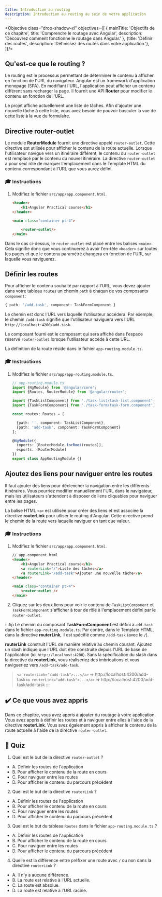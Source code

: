 ```yaml
---
title: Introduction au routing
description: Introduction au routing au sein de votre application
---
```



<Objective class="drop-shadow-xl" objectives={[
    {
        mainTitle: 'Objectifs de ce chapitre',
        title: 'Comprendre le routage avec Angular',
        description: 'Découvrez comment fonctionne le routage dans Angular.'
    },
    {title: 'Définir des routes', description: 'Définissez des routes dans votre application.'},
]}/>

## Qu'est-ce que le routing ?

Le routing est le processus permettant de déterminer le contenu à afficher en fonction de l'URL du navigateur.
Angular est un framework d'application monopage (SPA). En modifiant l'URL, l'application peut afficher un contenu différent sans recharger la page.
Il fournit une API **Router** pour modifier le contenu en fonction de l'URL.

Le projet affiche actuellement une liste de tâches.
Afin d'ajouter une nouvelle tâche à cette liste, vous avez besoin de pouvoir basculer la vue de cette liste à la vue du formulaire.

## Directive router-outlet

Le module **RouterModule** fournit une directive appelé `router-outlet`. Cette directive est utilisée pour afficher le contenu de la route actuelle. Lorsque l'utilisateur navigue vers un itinéraire différent, le contenu du `router-outlet` est remplacé par le contenu du nouvel itinéraire.
La directive `router-outlet` a pour seul rôle de marquer l'emplacement dans le Template HTML du contenu correspondant à l'URL que vous aurez défini.

### 🎓 Instructions

1. Modifiez le fichier `src/app/app.component.html`.

    ```html ins={"Ajoutez la directive via la balise router-outlet pour marquer l'emplacement du contenu configuré via l'URL": 6-7}
    <header>
        <h1>Angular Practical course</h1>
    </header>

    <main class="container pt-4">

        <router-outlet/>
    </main>
    ```

Dans le cas ci-dessus, le `router-outlet` est placé entre les balises `<main>`. Cela signifie donc que vous continuerez à avoir l'en-tête `<header>` sur toutes les pages et que le contenu paramétré changera en fonction de l'URL sur laquelle vous naviguerez.

## Définir les routes

Pour afficher le contenu souhaité par rapport à l'URL, vous devez ajouter dans votre tableau `routes` un chemin `path` à chaqun de vos composants `component`:

```typescript
{ path: '/add-task', component: TaskFormComponent }
```

Le chemin est donc l'URL vers laquelle l'utilisateur accédera. Par exemple, le chemin `/add-task` signifie que l'utilisateur naviguera vers l'URL `http://localhost:4200/add-task`.

Le composant fourni est le composant qui sera affiché dans l'espace réservé `router-outlet` lorsque l'utilisateur accède à cette URL.

La définition de la route réside dans le fichier `app-routing.module.ts`.

### 🎓 Instructions

<Steps>

1. Modifiez le fichier `src/app/app-routing.module.ts`.

    ```typescript ins={"Importez les composants pour chaque itinéraire": 4-6} ins={"Définissez les routes": 9-11}
    // app-routing.module.ts
    import {NgModule} from '@angular/core';
    import {Routes, RouterModule} from '@angular/router';

    import {TaskListComponent} from './task-list/task-list.component';
    import {TaskFormComponent} from './task-form/task-form.component';

    const routes: Routes = [

      {path: '', component: TaskListComponent},
      {path: 'add-task', component: TaskFormComponent}
    ];

    @NgModule({
      imports: [RouterModule.forRoot(routes)],
      exports: [RouterModule]
    })
    export class AppRoutingModule {}
    ```

</Steps>


## Ajoutez des liens pour naviguer entre les routes

Il faut ajouter des liens pour déclencher la navigation entre les différents itinéraires.
Vous pourriez modifier manuellement l'URL dans le navigateur, mais les utilisateurs s'attendent à disposer de liens cliquables pour naviguer entre les pages.

La balise HTML `<a>` est utilisée pour créer des liens et est associée la directive **routerLink** pour utliser le routing d'Angular. Cette directive prend le chemin de la route vers laquelle naviguer en tant que valeur.

### 🎓 Instructions

<Steps>

1. Modifiez le fichier `src/app/app.component.html`.

    ```html ins={"Ajoutez des liens pour naviguer entre les routes": 3-5}
    // app.component.html
    <header>
        <h1>Angular Practical course</h1>
        <a routerLink="/">Liste des tâches</a>
        <a routerLink="/add-task">Ajouter une nouvelle tâche</a>
    </header>

    <main class="container pt-4">
        <router-outlet />
    </main>
    ```

2. Cliquez sur les deux liens pour voir le contenu de `TaskListComponent` et `TaskFormComponent` s'afficher à tour de rôle à l'emplacement défini par le `router-outlet`.

</Steps>

:::tip
Le chemin du composant **TaskFormComponent** est défini à `add-task` dans le fichier `app-routing.module.ts`. Par contre, dans le Template HTML, dans la directive **routerLink**, il est spécifié comme `/add-task` (avec le `/`).

**routerLink** construit l'URL de manière relative au chemin courant. Ajoutez un slash indique que l'URL doit être construite depuis l'URL de base de l'application (ici `http://localhost:4200`). Sans la spécification du slash dans la directive du **routerLink**, vous réaliseriez des imbrications et vous navigueriez vers `/add-task/add-task`.

>  `<a routerLink="/add-task">...</a>` => http://localhost:4200/add-task`<a routerLink="add-task">...</a>` => http://localhost:4200/add-task/add-task
:::

## ✔️ Ce que vous avez appris

Dans ce chapitre, vous avez appris à ajouter du routage à votre application. Vous avez appris à définir les routes et à naviguer entre elles à l'aide de la directive **routerLink**. Vous avez également appris à afficher le contenu de la route actuelle à l'aide de la directive `router-outlet`.

## 🚦 Quiz

1. Quel est le but de la directive `router-outlet` ?
 - A. Définir les routes de l'application
 - B. Pour afficher le contenu de la route en cours
 - C. Pour naviguer entre les routes
 - D. Pour afficher le contenu du parcours précédent

2. Quel est le but de la directive `routerLink` ?
 - A. Définir les routes de l'application
 - B. Pour afficher le contenu de la route en cours
 - C. Pour naviguer entre les routes
 - D. Pour afficher le contenu du parcours précédent

3. Quel est le but du tableau `Routes` dans le fichier `app-routing.module.ts` ?

 - A. Définir les routes de l'application
 - B. Pour afficher le contenu de la route en cours
 - C. Pour naviguer entre les routes
 - D. Pour afficher le contenu du parcours précédent

4. Quelle est la différence entre préfixer une route avec `/` ou non dans la directive `routerLink` ?

 - A. Il n'y a aucune différence.
 - B. La route est relative à l'URL actuelle.
 - C. La route est absolue.
 - D. La route est relative à l'URL racine.
